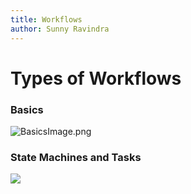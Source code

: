```yaml
---
title: Workflows
author: Sunny Ravindra
---
```

# Types of Workflows

### Basics 
![BasicsImage.png](./BasicsImage.png)

### State Machines and Tasks

![](./StateMachine.png)
